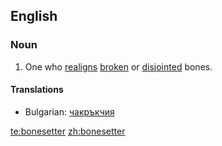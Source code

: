 ==English==

===Noun===
{{en-noun|sg=[[bone]][[setter]]}}

# One who [[realign]]s [[broken]] or [[disjointed]] bones.

====Translations====
* Bulgarian: [[чакръкчия]]

[[te:bonesetter]]
[[zh:bonesetter]]